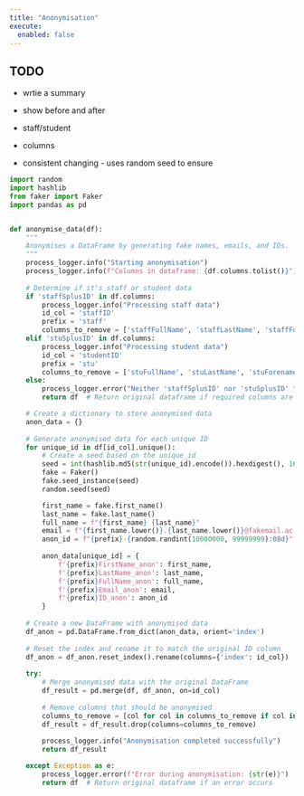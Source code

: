 ```yaml
---
title: "Anonymisation"
execute:
  enabled: false
---
```

:::{.callout-warning}
## TODO

* wrtie a summary
* show before and after

* staff/student
* columns
* consistent changing - uses random seed to ensure

:::


```python
import random
import hashlib
from faker import Faker
import pandas as pd


def anonymise_data(df):
    """
    Anonymises a DataFrame by generating fake names, emails, and IDs.
    """
    process_logger.info("Starting anonymisation")
    process_logger.info(f"Columns in dataframe: {df.columns.tolist()}")
    
    # Determine if it's staff or student data
    if 'staffSplusID' in df.columns:
        process_logger.info("Processing staff data")
        id_col = 'staffID'
        prefix = 'staff'
        columns_to_remove = ['staffFullName', 'staffLastName', 'staffForenames', 'staffID']
    elif 'stuSplusID' in df.columns:
        process_logger.info("Processing student data")
        id_col = 'studentID'
        prefix = 'stu'
        columns_to_remove = ['stuFullName', 'stuLastName', 'stuForenames', 'studentID']
    else:
        process_logger.error("Neither 'staffSplusID' nor 'stuSplusID' found in columns.")
        return df  # Return original dataframe if required columns are missing

    # Create a dictionary to store anonymised data
    anon_data = {}
    
    # Generate anonymised data for each unique ID
    for unique_id in df[id_col].unique():
        # Create a seed based on the unique_id
        seed = int(hashlib.md5(str(unique_id).encode()).hexdigest(), 16) & 0xFFFFFFFF
        fake = Faker()
        fake.seed_instance(seed)
        random.seed(seed)

        first_name = fake.first_name()
        last_name = fake.last_name()
        full_name = f"{first_name} {last_name}"
        email = f"{first_name.lower()}.{last_name.lower()}@fakemail.ac.uk"
        anon_id = f"{prefix}-{random.randint(10000000, 99999999):08d}"
        
        anon_data[unique_id] = {
            f'{prefix}FirstName_anon': first_name,
            f'{prefix}LastName_anon': last_name,
            f'{prefix}FullName_anon': full_name,
            f'{prefix}Email_anon': email,
            f'{prefix}ID_anon': anon_id
        }
    
    # Create a new DataFrame with anonymised data
    df_anon = pd.DataFrame.from_dict(anon_data, orient='index')
    
    # Reset the index and rename it to match the original ID column
    df_anon = df_anon.reset_index().rename(columns={'index': id_col})
    
    try:
        # Merge anonymised data with the original DataFrame
        df_result = pd.merge(df, df_anon, on=id_col)
        
        # Remove columns that should be anonymised
        columns_to_remove = [col for col in columns_to_remove if col in df_result.columns]
        df_result = df_result.drop(columns=columns_to_remove)
        
        process_logger.info("Anonymisation completed successfully")
        return df_result

    except Exception as e:
        process_logger.error(f"Error during anonymisation: {str(e)}")
        return df  # Return original dataframe if an error occurs
```